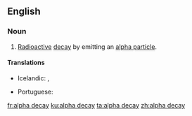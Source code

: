 ==English==

===Noun===
{{en-noun}}

# [[radioactive|Radioactive]] [[decay]] by emitting an [[alpha particle]].

====Translations====
{{trans-top|radioactive decay by emitting an alpha particle}}
* Icelandic: {{t|is|alfasundrun|f}}, {{t|is|alfahrörnun|f}}
{{trans-mid}}
* Portuguese: {{t|pt|decaimento alfa|m}}
{{trans-bottom}}

[[fr:alpha decay]]
[[ku:alpha decay]]
[[ta:alpha decay]]
[[zh:alpha decay]]